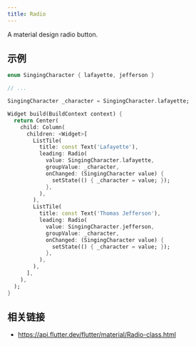 ```yaml
---
title: Radio
---
```


A material design radio button.

## 示例

```dart liveslice=Radio
enum SingingCharacter { lafayette, jefferson }

// ...

SingingCharacter _character = SingingCharacter.lafayette;

Widget build(BuildContext context) {
  return Center(
    child: Column(
      children: <Widget>[
        ListTile(
          title: const Text('Lafayette'),
          leading: Radio(
            value: SingingCharacter.lafayette,
            groupValue: _character,
            onChanged: (SingingCharacter value) {
              setState(() { _character = value; });
            },
          ),
        ),
        ListTile(
          title: const Text('Thomas Jefferson'),
          leading: Radio(
            value: SingingCharacter.jefferson,
            groupValue: _character,
            onChanged: (SingingCharacter value) {
              setState(() { _character = value; });
            },
          ),
        ),
      ],
    ),
  );
}
```

## 相关链接

- https://api.flutter.dev/flutter/material/Radio-class.html
